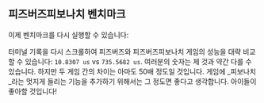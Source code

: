 
## 피즈버즈피보나치 벤치마크

이제 벤치마크를 다시 실행할 수 있습니다:

<PytestGameFibonacciOutput />

터미널 기록을 다시 스크롤하여 피즈버즈와 피즈버즈피보나치 게임의 성능을 대략 비교할 수 있습니다: `10.8307 us` vs `735.5682 us`.
여러분의 숫자는 제 것과 약간 다를 수 있습니다.
하지만 두 게임 간의 차이는 아마도 50배 정도일 것입니다.
게임에 _피보나치_라는 멋지게 들리는 기능을 추가하기 위해서는 그 정도면 좋다고 생각합니다.
아이들이 좋아할 것입니다!